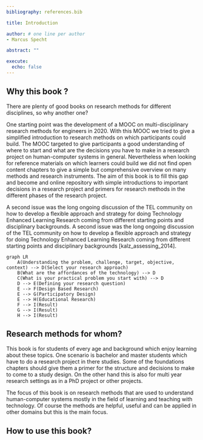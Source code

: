 ```yaml
---
bibliography: references.bib

title: Introduction

author: # one line per author
- Marcus Specht

abstract: ""

execute: 
  echo: false
---
```


## Why this book ? {#intro}

There are plenty of good books on research methods for different disciplines, so why another one? 

One starting point was the development of a MOOC on multi-disciplinary research methods for engineers in 2020. With this MOOC we tried to give a simplified introduction to research methods on which participants could build. The MOOC targeted to give participants a good understanding of where to start and what are the decisions you have to make in a research project on human-computer systems in general. Nevertheless when looking for reference materials on which learners could build we did not find open content chapters to give a simple but comprehensive overview on many methods and research instruments. The aim of this book is to fill this gap and become and online repository with simple introductions to important decisions in a research project and primers for research methods in the different phases of the research project.

A second issue was the long ongoing discussion of the TEL community on how to develop a flexible approach and strategy for doing Technology Enhanced Learning Research coming from different starting points and disciplinary backgrounds.
A second issue was the long ongoing discussion of the TEL community on how to develop a flexible approach and strategy for doing Technology Enhanced Learning Research coming from different starting points and disciplinary backgrounds [kalz_assessing_2014].

```mermaid
graph LR
    A(Understanding the problem, challenge, target, objective, context) --> D(Select your research approach)
    B(What are the affordances of the technology) --> D
    C(What is your practical problem you start with) --> D
    D --> E(Defining your research question)
    E --> F(Design Based Research)
    E --> G(Participatory Design)
    E --> H(Educational Research)
    F --> I(Result)
    G --> I(Result)
    H --> I(Result)
```

## Research methods for whom?

This book is for students of every age and background which enjoy learning about these topics. One scenario is bachelor and master students which have to do a research project in there studies. Some of the foundations chapters should give them a primer for the structure and decisions to make to come to a study design. On the other hand this is also for multi year research settings as in a PhD project or other projects.

The focus of this book is on research methods that are used to understand human-computer systems mostly in the field of learning and teaching with technology. Of course the methods are helpful, useful and can be applied in other domains but this is the main focus.

## How to use this book?


<!--
## References {-}
-->